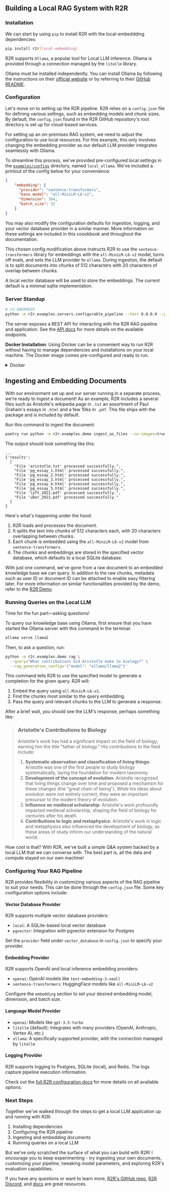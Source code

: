 ## Building a Local RAG System with R2R

### Installation

We can start by using `pip` to install R2R with the local-embeddding dependencies:

```bash filename="bash"
pip install r2r[local-embedding]
```

R2R supports  `Ollama`, a popular tool for Local LLM inference. Ollama is provided through a connection managed by the `litellm` library.

Ollama must be installed independently. You can install Ollama by following the instructions on their [official website](https://ollama.com/) or by referring to their [GitHub README](https://github.com/ollama/ollama).


### Configuration

Let's move on to setting up the R2R pipeline. R2R relies on a `config.json` file for defining various settings, such as embedding models and chunk sizes. By default, the `config.json` found in the R2R GitHub repository's root directory is set up for cloud-based services.

For setting up an on-premises RAG system, we need to adjust the configuration to use local resources. For this example, this only involves changing the embedding provider as our default LLM provider integrates seamlessly with Ollama.

To streamline this process, we've provided pre-configured local settings in the [`examples/configs`](https://github.com/SciPhi-AI/R2R/blob/main/r2r/examples/configs) directory, named `local_ollama`. We've included a printout of the config below for your convenience:

```json
{
    "embedding": {
      "provider": "sentence-transformers",
      "base_model": "all-MiniLM-L6-v2",
      "dimension": 384,
      "batch_size": 32
    }
}
```

You may also modify the configuration defaults for ingestion, logging, and your vector database provider in a similar manner. More information on these settings are included in this coookbook and throughout the documentation.

This chosen config modification above instructs R2R to use the `sentence-transformers` library for embeddings with the `all-MiniLM-L6-v2` model, turns off evals, and sets the LLM provider to `ollama`. During ingestion, the default is to split documents into chunks of 512 characters with 20 characters of overlap between chunks. 

A local vector database will be used to store the embeddings. The current default is a minimal sqlite implementation.

### Server Standup


```bash filename="bash"
# cd $WORKDIR
python -m r2r.examples.servers.configurable_pipeline --host 0.0.0.0 --port 8000 --config local_ollama --pipeline_type qna
```

The server exposes a REST API for interacting with the R2R RAG pipeline and application. See the [API docs](/getting-started/app-api) for more details on the available endpoints.

**Docker Installation**: Using Docker can be a convenient way to run R2R without having to manage dependencies and installations on your local machine. The Docker image comes pre-configured and ready to run.


<details>
<summary>Docker</summary>

To run R2R using Docker, you can use the following commands:

```bash filename="bash"
docker pull emrgntcmplxty/r2r:latest
```

This will pull the latest R2R Docker image.

Then, run the container with:

```bash filename="bash"
docker run -d \
  --name r2r \
  --add-host=host.docker.internal:host-gateway \
  -p 8000:8000 \
  -e OLLAMA_API_BASE=http://host.docker.internal:11434 \
  -e CONFIG_OPTION=local_ollama \
  r2r:latest
```

This command starts the R2R container with the following options:

- `--name r2r`: Assigns the name "r2r" to the container.
- `--add-host=host.docker.internal:host-gateway`: Adds a host entry for the Docker host.
- `-p 8000:8000`: Maps port 8000 of the container to port 8000 of the host.
- `-e OLLAMA_API_BASE=http://host.docker.internal:11434`: Specifies the Ollama API base URL.
- `-e CONFIG_OPTION=local_ollama`: Selects the "local_ollama" configuration option.
- `r2r:latest`: Specifies the Docker image to use.

</details>

## Ingesting and Embedding Documents

With our environment set up and our server running in a separate process, we're ready to ingest a document! As an example, R2R includes a several files such as Aristotle's wikipedia page in `.txt` an assortment of Paul Graham's essays in `.html` and a few 10ks in `.pdf`. This file ships with the package and is included by default.

Run this command to ingest the document:

```bash filename="bash"
poetry run python -m r2r.examples.demo ingest_as_files --no-images=true --client_server_mode
```

The output should look something like this:

```
...
{'results': 
  [
    "File 'aristotle.txt' processed successfully.", 
    "File 'pg_essay_1.html' processed successfully.", 
    "File 'pg_essay_2.html' processed successfully.", 
    "File 'pg_essay_3.html' processed successfully.", 
    "File 'pg_essay_4.html' processed successfully.", 
    "File 'pg_essay_5.html' processed successfully.", 
    "File 'lyft_2021.pdf' processed successfully.", 
    "File 'uber_2021.pdf' processed successfully."
  ]
}
```

Here's what's happening under the hood:
1. R2R loads and processes the document.
2. It splits the text into chunks of 512 characters each, with 20 characters overlapping between chunks.
3. Each chunk is embedded using the `all-MiniLM-L6-v2` model from `sentence-transformers`.
4. The chunks and embeddings are stored in the specified vector database, which defaults to a local SQLite database.

With just one command, we've gone from a raw document to an embedded knowledge base we can query. In addition to the raw chunks, metadata such as user ID or document ID can be attached to enable easy filtering later. For more information on similar functionalities provided by the demo, refer to the [R2R Demo](/getting-started/r2r-demo).

### Running Queries on the Local LLM

Time for the fun part—asking questions!

To query our knowledge base using Ollama, first ensure that you have started the Ollama server with this command in the terminal:

```bash filename="bash"
ollama serve llama2
```

Then, to ask a question, run:

```bash filename="bash"
python -m r2r.examples.demo rag \
  --query="What contributions did Aristotle make to biology?" \
  --rag_generation_config='{"model": "ollama/llama2"}'
```

This command tells R2R to use the specified model to generate a completion for the given query. R2R will:
1. Embed the query using `all-MiniLM-L6-v2`.
2. Find the chunks most similar to the query embedding.
3. Pass the query and relevant chunks to the LLM to generate a response.

After a brief wait, you should see the LLM's response, perhaps something like:

> ### Aristotle's Contributions to Biology
> 
> Aristotle's work has had a significant impact on the field of biology, earning him the title "father of biology." His contributions to the field include:
> 
> 1. **Systematic observation and classification of living things**: Aristotle was one of the first people to study biology systematically, laying the foundation for modern taxonomy.
> 2. **Development of the concept of evolution**: Aristotle recognized that living things change over time and proposed a mechanism for these changes (the "great chain of being"). While his ideas about evolution were not entirely correct, they were an important precursor to the modern theory of evolution.
> 3. **Influence on medieval scholarship**: Aristotle's work profoundly impacted medieval scholarship, shaping the field of biology for centuries after his death.
> 4. **Contributions to logic and metaphysics**: Aristotle's work in logic and metaphysics also influenced the development of biology, as these areas of study inform our understanding of the natural world.

How cool is that? With R2R, we've built a simple Q&A system backed by a local LLM that we can converse with. The best part is, all the data and compute stayed on our own machine!

### Configuring Your RAG Pipeline

R2R provides flexibility in customizing various aspects of the RAG pipeline to suit your needs. This can be done through the `config.json` file. Some key configuration options include:

#### Vector Database Provider
R2R supports multiple vector database providers:
- `local`: A SQLite-based local vector database
- `pgvector`: Integration with pgvector extension for Postgres

Set the `provider` field under `vector_database` in `config.json` to specify your provider.

#### Embedding Provider
R2R supports OpenAI and local inference embedding providers:
- `openai`: OpenAI models like `text-embedding-3-small`
- `sentence-transformers`: HuggingFace models like `all-MiniLM-L6-v2`

Configure the `embedding` section to set your desired embedding model, dimension, and batch size.

#### Language Model Provider
- `openai`: Models like `gpt-3.5-turbo`
- `litellm` (default): Integrates with many providers (OpenAI, Anthropic, Vertex AI, etc.)
- `ollama`: A specifically supported provider, with the connection managed by `litellm`

#### Logging Provider
R2R supports logging to Postgres, SQLite (local), and Redis. The logs capture pipeline execution information.

Check out the [full R2R configuration docs](/deep-dive/config) for more details on all available options.

### Next Steps

Together we've walked through the steps to get a local LLM application up and running with R2R:
1. Installing dependencies
2. Configuring the R2R pipeline
3. Ingesting and embedding documents
4. Running queries on a local LLM

But we've only scratched the surface of what you can build with R2R! I encourage you to keep experimenting - try ingesting your own documents, customizing your pipeline, tweaking model parameters, and exploring R2R's evaluation capabilities.

If you have any questions or want to learn more, [R2R's GitHub repo](https://github.com/SciPhi-ai/R2R), [R2R Discord](https://discord.gg/p6KqD2kjtB), and [docs](https://r2r-docs.sciphi.ai/) are great resources.

